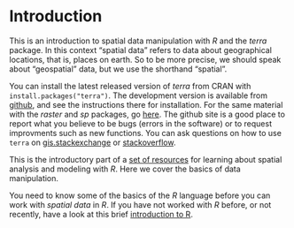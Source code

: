 # Introduction

This is an introduction to spatial data manipulation with *R* and the *terra* package. In this context "spatial data" refers to data about geographical locations, that is, places on earth. So to be more precise, we should speak about "geospatial" data, but we use the shorthand "spatial". 

You can install the latest released version of *terra* from CRAN with `install.packages("terra")`. The development version is available from [github](https://www.github.com/rspatial/terra), and see the instructions there for installation. For the same material with the *raster* and *sp* packages, go [here](https://rspatial.org/spatial/raster). The github site is a good place to report what you believe to be bugs (errors in the software) or to request improvments such as new functions. You can ask questions on how to use `terra` on [gis.stackexchange](https://gis.stackexchange.com) or [stackoverflow](https://stackoverflow.com). 

This is the introductory part of a [set of resources](/terra) for learning about spatial analysis and modeling with *R*. Here we cover the basics of data manipulation. 

You need to know some of the basics of the *R* language before you can work with *spatial data* in *R*. If you have not worked with *R* before, or not recently, have a look at this brief [introduction to R](https://rspatial.org/intr). 

